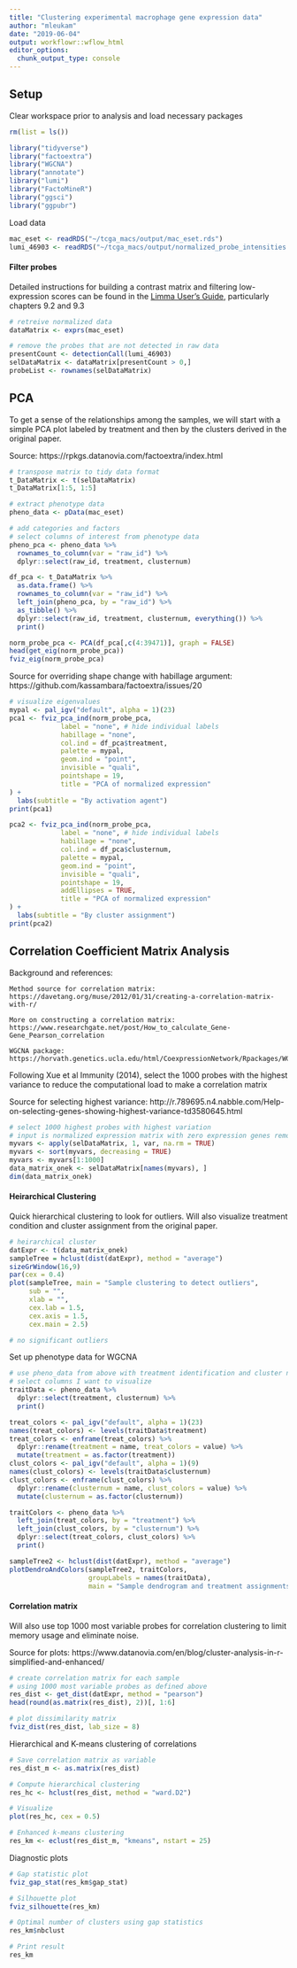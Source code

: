 ```yaml
---
title: "Clustering experimental macrophage gene expression data"
author: "mleukam"
date: "2019-06-04"
output: workflowr::wflow_html
editor_options:
  chunk_output_type: console
---
```


## Setup

Clear workspace prior to analysis and load necessary packages
```r
rm(list = ls())
```

```r
library("tidyverse")
library("factoextra")
library("WGCNA")
library("annotate")
library("lumi")
library("FactoMineR")
library("ggsci")
library("ggpubr")
```

Load data
```r
mac_eset <- readRDS("~/tcga_macs/output/mac_eset.rds")
lumi_46903 <- readRDS("~/tcga_macs/output/normalized_probe_intensities.Rds")
```

#### Filter probes

Detailed instructions for building a contrast matrix and filtering low-expression scores can be found in the [Limma User's Guide](http://www.bioconductor.org/packages/devel/bioc/vignettes/limma/inst/doc/usersguide.pdf), particularly chapters 9.2 and 9.3

```r
# retreive normalized data
dataMatrix <- exprs(mac_eset)

# remove the probes that are not detected in raw data
presentCount <- detectionCall(lumi_46903)
selDataMatrix <- dataMatrix[presentCount > 0,]
probeList <- rownames(selDataMatrix)
```

## PCA

To get a sense of the relationships among the samples, we will start with a simple PCA plot labeled by treatment and then by the clusters derived in the original paper.

Source: https://rpkgs.datanovia.com/factoextra/index.html

```r
# transpose matrix to tidy data format
t_DataMatrix <- t(selDataMatrix)
t_DataMatrix[1:5, 1:5]

# extract phenotype data
pheno_data <- pData(mac_eset)

# add categories and factors
# select columns of interest from phenotype data
pheno_pca <- pheno_data %>%
  rownames_to_column(var = "raw_id") %>%
  dplyr::select(raw_id, treatment, clusternum)

df_pca <- t_DataMatrix %>%
  as.data.frame() %>%
  rownames_to_column(var = "raw_id") %>%
  left_join(pheno_pca, by = "raw_id") %>%
  as_tibble() %>%
  dplyr::select(raw_id, treatment, clusternum, everything()) %>%
  print()

norm_probe_pca <- PCA(df_pca[,c(4:39471)], graph = FALSE)
head(get_eig(norm_probe_pca))
fviz_eig(norm_probe_pca)
```

Source for overriding shape change with habillage argument: https://github.com/kassambara/factoextra/issues/20

```r
# visualize eigenvalues
mypal <- pal_igv("default", alpha = 1)(23)
pca1 <- fviz_pca_ind(norm_probe_pca,
             label = "none", # hide individual labels
             habillage = "none",
             col.ind = df_pca$treatment,
             palette = mypal,
             geom.ind = "point",
             invisible = "quali",
             pointshape = 19,
             title = "PCA of normalized expression"
) +
  labs(subtitle = "By activation agent")
print(pca1)

pca2 <- fviz_pca_ind(norm_probe_pca,
             label = "none", # hide individual labels
             habillage = "none",
             col.ind = df_pca$clusternum,
             palette = mypal,
             geom.ind = "point",
             invisible = "quali",
             pointshape = 19, 
             addEllipses = TRUE,
             title = "PCA of normalized expression"
) +
  labs(subtitle = "By cluster assignment")
print(pca2)
```


## Correlation Coefficient Matrix Analysis

Background and references:
```
Method source for correlation matrix: https://davetang.org/muse/2012/01/31/creating-a-correlation-matrix-with-r/

More on constructing a correlation matrix:
https://www.researchgate.net/post/How_to_calculate_Gene-Gene_Pearson_correlation

WGCNA package: https://horvath.genetics.ucla.edu/html/CoexpressionNetwork/Rpackages/WGCNA/Tutorials/index.html
```

Following Xue et al Immunity (2014), select the 1000 probes with the highest variance to reduce the computational load to make a correlation matrix

Source for selecting highest variance: http://r.789695.n4.nabble.com/Help-on-selecting-genes-showing-highest-variance-td3580645.html

```r
# select 1000 highest probes with highest variation
# input is normalized expression matrix with zero expression genes removed
myvars <- apply(selDataMatrix, 1, var, na.rm = TRUE) 
myvars <- sort(myvars, decreasing = TRUE) 
myvars <- myvars[1:1000] 
data_matrix_onek <- selDataMatrix[names(myvars), ] 
dim(data_matrix_onek) 
```

#### Heirarchical Clustering

Quick hierarchical clustering to look for outliers. Will also visualize treatment condition and cluster assignment from the original paper.

```r
# heirarchical cluster
datExpr <- t(data_matrix_onek)
sampleTree = hclust(dist(datExpr), method = "average")
sizeGrWindow(16,9)
par(cex = 0.4)
plot(sampleTree, main = "Sample clustering to detect outliers", 
     sub = "", 
     xlab = "", 
     cex.lab = 1.5,
     cex.axis = 1.5, 
     cex.main = 2.5)

# no significant outliers
```

Set up phenotype data for WGCNA
```r
# use pheno_data from above with treatment identification and cluster number
# select columns I want to visualize
traitData <- pheno_data %>%
  dplyr::select(treatment, clusternum) %>%
  print()

treat_colors <- pal_igv("default", alpha = 1)(23)
names(treat_colors) <- levels(traitData$treatment)
treat_colors <- enframe(treat_colors) %>%
  dplyr::rename(treatment = name, treat_colors = value) %>%
  mutate(treatment = as.factor(treatment))
clust_colors <- pal_igv("default", alpha = 1)(9)
names(clust_colors) <- levels(traitData$clusternum)
clust_colors <- enframe(clust_colors) %>%
  dplyr::rename(clusternum = name, clust_colors = value) %>%
  mutate(clusternum = as.factor(clusternum))

traitColors <- pheno_data %>% 
  left_join(treat_colors, by = "treatment") %>%
  left_join(clust_colors, by = "clusternum") %>%
  dplyr::select(treat_colors, clust_colors) %>%
  print()

```

```r
sampleTree2 <- hclust(dist(datExpr), method = "average")
plotDendroAndColors(sampleTree2, traitColors,
                    groupLabels = names(traitData), 
                    main = "Sample dendrogram and treatment assignments")

```


#### Correlation matrix

Will also use top 1000 most variable probes for correlation clustering to limit memory usage and eliminate noise.

Source for plots: https://www.datanovia.com/en/blog/cluster-analysis-in-r-simplified-and-enhanced/


```r
# create correlation matrix for each sample 
# using 1000 most variable probes as defined above
res_dist <- get_dist(datExpr, method = "pearson")
head(round(as.matrix(res_dist), 2))[, 1:6]

# plot dissimilarity matrix
fviz_dist(res_dist, lab_size = 8)
```

Hierarchical and K-means clustering of correlations
```r
# Save correlation matrix as variable
res_dist_m <- as.matrix(res_dist)

# Compute hierarchical clustering
res_hc <- hclust(res_dist, method = "ward.D2")

# Visualize
plot(res_hc, cex = 0.5)

# Enhanced k-means clustering
res_km <- eclust(res_dist_m, "kmeans", nstart = 25)
```

Diagnostic plots
```r
# Gap statistic plot
fviz_gap_stat(res_km$gap_stat)

# Silhouette plot
fviz_silhouette(res_km)

# Optimal number of clusters using gap statistics
res_km$nbclust

# Print result
res_km
```
